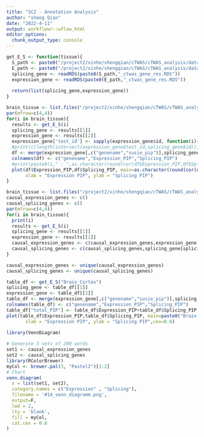 ```yaml
---
title: "SCZ - Annotation Analysis"
author: "sheng Qian"
date: "2022-4-11"
output: workflowr::wflow_html
editor_options:
  chunk_output_type: console
---
```


```r
get_E_S <- function(tissue){
  S_path <- paste0("/project2/xinhe/shengqian/cTWAS/cTWAS_analysis/data/SCZ_2018_S/",tissue,"/SCZ_",tissue)
  E_path <- paste0("/project2/xinhe/shengqian/cTWAS/cTWAS_analysis/data/SCZ_2018/",tissue,"/SCZ_",tissue)
  splicing_gene <- readRDS(paste0(S_path,"_ctwas_gene_res.RDS"))
  expression_gene <- readRDS(paste0(E_path,"_ctwas_gene_res.RDS"))
  
  return(list(splicing_gene,expression_gene))
}
```

```r
brain_tissue <- list.files("/project2/xinhe/shengqian/cTWAS/cTWAS_analysis/data/SCZ_2018_S/")
par(mfrow=c(4,4))
for(i in brain_tissue){
  results <- get_E_S(i)
  splicing_gene <- results[[1]]
  expression_gene <- results[[2]]
  expression_gene['test_id'] <- sapply(expression_gene$id, function(i){strsplit(i,"[.]")[[1]][1]})
  #print(c(length(intersect(expression_gene$test_id,splicing_gene$id)),length(intersect(expression_gene$genename,splicing_gene$genename))))
  df <- merge(expression_gene[,c("genename","susie_pip")],splicing_gene[,c("genename","susie_pip")],by = "genename")
  colnames(df) <- c("genename","Expression_PIP","Splicing_PIP")
  #print(paste0(i," : ",as.character(round(cor(df$Expression_PIP,df$Splicing_PIP),3))))
  plot(df$Expression_PIP,df$Splicing_PIP, main=as.character(round(cor(df$Expression_PIP,df$Splicing_PIP),3)),
       xlab = "Expression PIP", ylab = "Splicing PIP")
}
```

```r
brain_tissue <- list.files("/project2/xinhe/shengqian/cTWAS/cTWAS_analysis/data/SCZ_2018_S/")[1:13]
causal_expression_genes <- c()
causal_splicing_genes <- c()
par(mfrow=c(4,4))
for(i in brain_tissue){
  print(i)
  results <- get_E_S(i)
  splicing_gene <- results[[1]]
  expression_gene <- results[[2]]
  causal_expression_genes <- c(causal_expression_genes,expression_gene[expression_gene$susie_pip>0.8,]$genename)
  causal_splicing_genes <- c(causal_splicing_genes,splicing_gene[splicing_gene$susie_pip>0.8,]$genename)
}

causal_expression_genes <- unique(causal_expression_genes)
causal_splicing_genes <- unique(causal_splicing_genes)
```

```r
table_df <- get_E_S("Brain_Cortex")
splicing_gene <- table_df[[1]]
expression_gene <- table_df[[2]]
table_df <- merge(expression_gene[,c("genename","susie_pip")],splicing_gene[,c("genename","susie_pip")],by = "genename")
colnames(table_df) <- c("genename","Expression_PIP","Splicing_PIP")
table_df["total_PIP"] <- table_df$Expression_PIP+table_df$Splicing_PIP
plot(table_df$Expression_PIP,table_df$Splicing_PIP, main=paste0("Brain Cortex: ",as.character(round(cor(table_df$Expression_PIP,table_df$Splicing_PIP),3))),
       xlab = "Expression PIP", ylab = "Splicing PIP",cex=0.8)
```

```r
library(VennDiagram)
 
# Generate 3 sets of 200 words
set1 <- causal_expression_genes
set2 <- causal_splicing_genes
library(RColorBrewer)
myCol <- brewer.pal(3, "Pastel2")[1:2]
# Chart
venn.diagram(
  x = list(set1, set2),
  category.names = c("Expression" , "Splicing"),
  filename = '#14_venn_diagramm.png',
  output=F,
  lwd = 2,
  lty = 'blank',
  fill = myCol,
  cat.cex = 0.8
)
```

